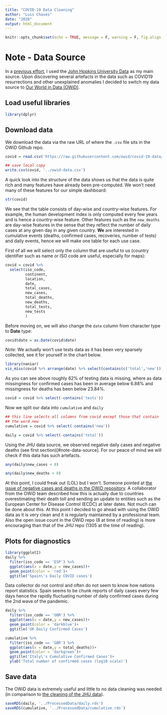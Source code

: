 ```yaml
---
title: "COVID-19 Data Cleaning"
author: "Luis Chaves"
date: "2020"
output: html_document
---
```


```r
knitr::opts_chunk$set(echo = TRUE, message = F, warning = F, fig.align = 'center')
```

# Note - Data Source

In a [previous effort](https://rpubs.com/lucha6/covid-cleaning-bad-data), I used the [John Hopkins University Data]() as my main source. Upon discovering several artefacts in the data such as COVID19 resurrections and other unexplained anomalies I decided to switch my data source to [Our World in Data (OWiD)](https://github.com/owid/covid-19-data/tree/master/public/data).

## Load useful libraries

```r
library(dplyr)
```


## Download data

We download the data via the raw URL of where the `.csv` file sits in the OWiD Github repo.
```r
covid = read.csv('https://raw.githubusercontent.com/owid/covid-19-data/master/public/data/owid-covid-data.csv')
```

```r
## save local copy
write.csv(covid, '../owid-data.csv')
```


A quick look into the structure of the data shows us that the data is quite rich and many features have already been pre-computed. We won't need many of these features for our simple dashboard:

```r
str(covid)
```

We see that the table consists of day-wise and country-wise features. For example, the human development index is only computed every few years and is hence a country-wise feature. Other features such as the `new_deaths` are day-wise features in the sense that they reflect the number of daily cases at any given day in any given country. __We__ are interested in cumulative events (deaths, confirmed cases, recoveries, number of tests) and daily events, hence we will make one table for each use case. 

First of all we will select only the column that are useful to us (country identifier such as name or ISO code are useful, especially for maps):
```r
covid = covid %>% 
  select(iso_code,
         continent,
         location,
         date,
         total_cases,
         new_cases,
         total_deaths,
         new_deaths,
         total_tests,
         new_tests
         )
```

Before moving on, we will also change the `date` column from character type to __Date__ type:
```r
covid$date = as.Date(covid$date)
```

_Note:_ We actually won't use tests data as it has been very sparsely collected, see it for yourself in the chart below.

```r
library(naniar)
vis_miss(covid %>% arrange(date) %>% select(contains(c('total','new'))))
```
As you can see above roughly 62% of testing data is missing, where as data missingness for confirmed cases has been in average below 6.88% and missingness for deaths has been below 23.84%.
```r
covid = covid %>% select(-contains('tests'))
```


Now we split our data into `cumulative` and `daily`
```r
## this line selects all columns from covid except those that contain
## the word new
cumulative = covid %>% select(-contains('new'))

daily = covid %>% select(-contains('total'))
```

Using the JHU data source, we observed negative daily cases and negative deaths (see first section)[#note-data-source]. For our peace of mind we will check if this data has such artefacts.

```r
any(daily$new_cases < 0)
```

```r
any(daily$new_deaths < 0)
```

At this point, I could freak out (LOL) but I won't. Someone pointed at [the issue of negative cases and deaths in the OWiD repository](https://github.com/owid/covid-19-data/issues/66). A collaborator from the OWiD team described how this is actually due to countries overestimating their death toll and sending an update to entities such as the European Center for Disease Control (ECDC) at later dates. Not much can be done about this. At this point I decided to go ahead with using the OWiD data as it is very clean and it is regularly maintained by a professional team. Also the open issue count in the OWiD repo (8 at time of reading) is more encouraging than that of the JHU repo (1305 at the time of reading).

## Plots for diagnostics

```r
library(ggplot2)
daily %>% 
  filter(iso_code == 'ESP') %>%
  ggplot(aes(x = date,y = new_cases))+
  geom_point(color = 'red')+
  ggtitle('Spain\'s Daily COVID cases')
```
Data collector do not control and often do not seem to know how nations report statistics. Spain seems to be chunk reports of daily cases every few days hence the rapidly fluctuating number of daily confirmed cases during the 2nd wave of the pandemic.

```r
daily %>% 
  filter(iso_code == 'GBR') %>%
  ggplot(aes(x = date,y = new_cases))+
  geom_point(color = 'darkblue')+
  ggtitle('UK Daily Confirmed Cases')
```
```r
cumulative %>% 
  filter(iso_code == 'GBR') %>%
  ggplot(aes(x = date,y = total_deaths))+
  geom_point(color = 'darkgreen')+
  ggtitle('Italy\'s Cumulative Confirmed Cases')+
  ylab('Total number of confirmed cases (log10 scale)')
```

## Save data

The OWiD data is extremely useful and little to no data cleaning was needed (in comparison to [the cleaning of the JHU data](https://rpubs.com/lucha6/covid-cleaning-bad-data)).

```r
saveRDS(daily, '../ProcessedData/daily.rds')
saveRDS(cumulative, '../ProcessedData/cumulative.rds')
```

